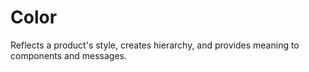 # Color

Reflects a product's style, creates hierarchy, and provides meaning to components and messages.

<br />

<TokensGrid foundation="color" />
